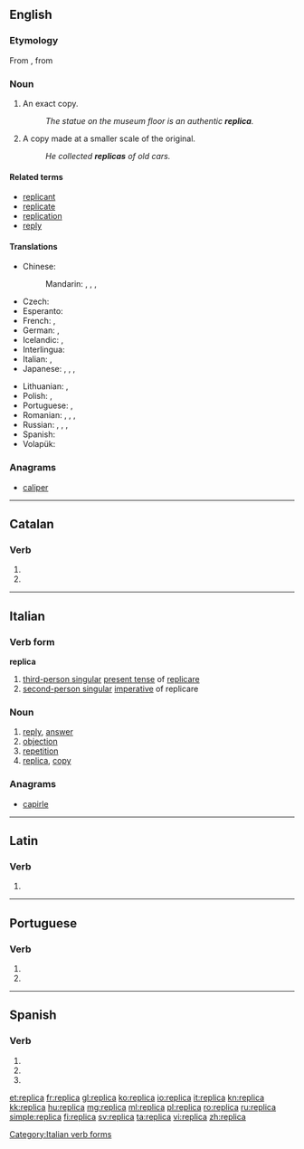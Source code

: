 ==English==

===Etymology===
From {{etyl|it|en}}, from {{etyl|la|en}} {{term|replico|replicare|lang=la|to copy}}

===Noun===
{{en-noun}}

# An exact copy.
#: ''The statue on the museum floor is an authentic '''replica'''.''
# A copy made at a smaller scale of the original.
#: ''He collected '''replicas''' of old cars.''

====Related terms====
* [[replicant]]
* [[replicate]]
* [[replication]]
* [[reply]]

====Translations====
{{trans-top|an exact copy}}
* Chinese:
*: Mandarin: {{t|cmn|複製品|sc=Hani}}, {{t|cmn|复制品|tr=fùzhìpǐn|sc=Hani}}, {{t|cmn|複製|sc=Hani}}, {{t|cmn|复制|tr=fùzhì|sc=Hani}}
* Czech: {{t+|cs|replika|f}}
* Esperanto: {{t-|eo|repliko}}
* French: {{t+|fr|réplique|f}}, {{t-|fr|copie exacte|f}}
* German: {{t-|de|Nachbildung|f}}, {{t-|de|exakte Kopie|f}}
* Icelandic: {{t-|is|eftirmynd|f}}, {{t+|is|eftirlíking|f}}
* Interlingua: {{t-|ia|replica}}
* Italian: {{t+|it|replica|f}}, {{t-|it|copia esatta|f}}
* Japanese: {{t+|ja|複製|tr=ふくせい, fukusei|sc=Jpan}}, {{t-|ja|写し|tr=うつし, utsushi|sc=Jpan}}, {{t-|ja|模造品|tr=もぞうひん, mozōhin|sc=Jpan}}, {{t-|ja|レプリカ|tr=repurika|sc=Jpan}}
{{trans-mid}}
* Lithuanian: {{t+|lt|kopija}}, {{t-|lt|replika}}
* Polish: {{t+|pl|kopia}}, {{t+|pl|replika}}
* Portuguese: {{t+|pt|réplica|f}}, {{t-|pt|cópia exata|f}}
* Romanian: {{t-|ro|copie|f}}, {{t-|ro|copii|f-p}}, {{t-|ro|replică|f}}, {{t+|ro|reproducere|f}}
* Russian: {{tø|ru|[[точный|точная]] [[копия]]|f|tr=tóčnaja kópija|sc=Cyrl}}, {{t+|ru|репродукция|f|tr=reprodúkcija|sc=Cyrl}}, {{t+|ru|реплика|f|tr=réplika|sc=Cyrl}} {{qualifier|rare in this sense}}, {{t+|ru|муляж|m|tr=muljáž|sc=Cyrl}}
* Spanish: {{t+|es|réplica|f}}
* Volapük: {{t+|vo|samäd}}
{{trans-bottom}}

===Anagrams===
* [[caliper#English|caliper]]

----

==Catalan==

===Verb===
{{head|ca|verb form}}

# {{ca-verb form of|p=3|n=sg|t=pres|m=ind|replicar}}
# {{ca-verb form of|p=2|n=sg|m=impr|replicar}}

----

==Italian==

===Verb form===
'''replica'''

# [[third-person singular]]  [[present tense]] of [[replicare]]
# [[second-person singular]] [[imperative]] of replicare

===Noun===
{{it-noun||f||repliche}}

# [[reply]], [[answer]]
# [[objection]]
# [[repetition]]
# [[replica]], [[copy]]

===Anagrams===
* [[capirle#Italian|capirle]]

[[Category:Italian verb forms]]

----

==Latin==

===Verb===
{{la-verb-form|replicā}}

# {{conjugation of|replico|replicō|2|s|pres|act|imp|lang=la}}

----

==Portuguese==

===Verb===
{{head|pt|verb form}}

# {{conjugation of|replicar||3|s|present|indicative|lang=pt}}
# {{conjugation of|replicar||2|s|imperative|lang=pt}}

----

==Spanish==

===Verb===
{{es-verb-form|replicar}}

# {{es-verb form of|ending=ar|mood=imperative|sense=affirmative|pers=2|formal=no|number=singular|replicar}}
# {{es-verb form of|ending=ar|mood=indicative|tense=present|pers=2|formal=yes|number=singular|replicar}}
# {{es-verb form of|ending=ar|mood=indicative|tense=present|pers=3|number=singular|replicar}}

[[et:replica]]
[[fr:replica]]
[[gl:replica]]
[[ko:replica]]
[[io:replica]]
[[it:replica]]
[[kn:replica]]
[[kk:replica]]
[[hu:replica]]
[[mg:replica]]
[[ml:replica]]
[[pl:replica]]
[[ro:replica]]
[[ru:replica]]
[[simple:replica]]
[[fi:replica]]
[[sv:replica]]
[[ta:replica]]
[[vi:replica]]
[[zh:replica]]